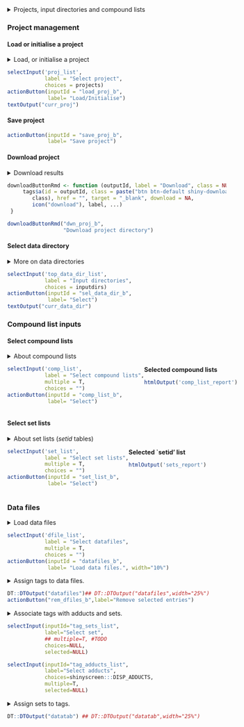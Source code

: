 <details>
<summary>Projects, input directories and compound lists</summary>

When you start the program with `app` function, you define two
superdirectories: `projects` and `top_data_dir`. Directory `projects` contains
all the existing projects and any new projects defined during the
current session will be saved here. Data inside a project directory
consists of intermediate files, saved states and workflow outputs.

To create a new project, type in the name and press the `Create`
button. To load a project, select the project and press `Load`.

There is also a possibility to save the current project state. Just
use the `Save project` button. This action will record all your
settings and selected inputs.

Each `Shinyscreen` project needs input data: mass spectrometry files
(in mzML format), compound and set lists. These should all be present
before starting `Shinyscreen` in one of the directories under
`projects`.



</details>

### Project management

#### Load or initialise a project

<details>
<summary>Load, or initialise a project</summary>

All projects are shown in the `Avaliable projects`
list. Load the project by pressing `Select project` button. 

If the project is new, it has to contain the compound list(s) and the
set list.

</details>

```r
selectInput('proj_list',
            label = "Select project",
            choices = projects)
actionButton(inputId = "load_proj_b",
             label= "Load/Initialise")
textOutput("curr_proj")

```


#### Save project
```r
actionButton(inputId = "save_proj_b",
             label= "Save project")
```

#### Download project

<details> 
<summary>Download results</summary>

Button `Download project` only makes sense to be used if Shinyscreen is
served over network. If this is the case, clicking this button will
download plots and csvs generated in the project directory.
</details>

```r
downloadButtonRmd <- function (outputId, label = "Download", class = NULL, ...)  {
     tags$a(id = outputId, class = paste("btn btn-default shiny-download-link", 
        class), href = "", target = "_blank", download = NA, 
        icon("download"), label, ...)
 }

downloadButtonRmd("dwn_proj_b",
                  "Download project directory")
```


#### Select data directory
<details>
<summary>More on data directories</summary>

Data directory is a subdirectory of the `top_data_dir` directory which is
one of the arguments to `app` function used to start Shinyscreen
GUI. It contains the `mzML` data files.

Select one of the data directories from the list by clicking the
`Select` button.

</details>

```r
selectInput('top_data_dir_list',
            label = "Input directories",
            choices = inputdirs)
actionButton(inputId = "sel_data_dir_b",
             label= "Select")
textOutput("curr_data_dir")
```

### Compound list inputs

#### Select compound lists

<details><summary>About compound lists</summary>
A compound list is composed of entries describing compounds. This
description is used to search for its spectrum in the data file. The
list is a table in the ***CSV*** format and contains these columns,

* ***ID*** : required column, must be filled; this is a user-defined
  ID, uniquely associated with a compound
  
* ***Name*** : this column can be left blank; if not, it should contain the
  names of the compounds
  
* ***SMILES*** : a _SMILES_ string, describing the structure of the
  compound; this entry can be left empty only if one of either
  ***Formula***, or ***mz*** entries are not
  
* ***Formula*** : a chemical formula of a compound; this field can be
  empty only if one of either ***SMILES***, or ***mz*** entries are
  not
  
* ***mz*** : mass of the ionised compound; this field can be left
  empty only if one of either ***SMILES***, or ***Formula*** is not
  
* ***CAS*** : the CAS number of the compound; it can be left empty

* ***RT*** : retention time of the MS1 peak in minutes, if known; can
  be left empty.
  
Only ***ID*** and one of ***SMILES***, ***Formula*** or ***mz*** must
be filled. When structure, or a formula of a compound is known, it is
also possible to look for various adducts in the sample. Of course,
scanning for completely unknown compounds is also supported by the
***mz*** column. In this case, ***mz*** is the mass of the ion.

It is strongly recommended to quote SMILES, names and formulas in the
CSV file used with Shinyscreen.

Select one, or more compound lists by clicking `Select` button.
</details>

<div style= "display: flex; vertical-align:top; padding-right: 1.0em"> <!-- comp-list-box -->

<div> <!-- comp-list-sel -->
```r
selectInput('comp_list',
            label = "Select compound lists",
            multiple = T,
            choices = "")
actionButton(inputId = "comp_list_b",
             label= "Select")

```
</div> <!-- comp-list-sel -->

<div> <!-- comp-list-disp -->

**Selected compound lists**

```r
htmlOutput('comp_list_report')
```

</div> <!-- comp-list-disp -->

</div> <!-- comp-list-box -->

#### Select set lists

<details><summary>About set lists (_setid_ tables)</summary>
The compound lists can contain more entries than is necessary. Using
the _setid_ lists, it is possible to create _compound sets_ which
contain only those compounds that will actually be searched for in the
data files. A _setid table_ is a _CSV_ containing at least two
columns,

* ***ID*** : the ID entry from the compound list

* ***set*** : an user-defined set name.

Select one set list by clicking `Select` button.
</details>

<div style= "display: flex; vertical-align:top; padding-right: 1em"> <!-- set-list-box -->

<div> <!-- set-list-sel -->

```r
selectInput('set_list',
            label = "Select set lists",
            multiple = T,
            choices = "")
actionButton(inputId = "set_list_b",
             label= "Select")

```

</div> <!-- set-list-sel -->

<div> <!-- set-list-rep -->

**Selected `setid' list**

```r
htmlOutput('sets_report')
```

</div> <!-- set-list-rep -->

</div> <!-- set-list-box -->

### Data files
<details><summary>Load data files</summary>
Shinyscreen currently supports only the **mzML** file format. After
loading the files, set file tags in the file table (column
**tag**). Additionally, specify a set of compounds that is supposed
to be extracted from the file using the **set** column. Finally,
specify the **adduct** in the adduct column. In case of compounds
with unknown structure and formula, the adduct is ignored for obvious
reasons.

Select datafiles of interest from the list and confirm the selection
by clicking `Select`.

</details>
```r

selectInput('dfile_list',
            label = "Select datafiles",
            multiple = T,
            choices = "")
actionButton(inputId = "datafiles_b",
             label= "Load data files.", width="10%")

```

<div class="flex-ctrl-row" style="align-items:start; column-gap: 1.5rem;">
<!-- datafiles-main-div -->
<div>
<!-- datafiles/tags -->
<details><summary>Assign tags to data files.</summary> 

Each tag designates an unique file. Use the table below to assign
tags.

</details>

```r
DT::DTOutput("datafiles")## DT::DTOutput("datafiles",width="25%")
actionButton("rem_dfiles_b",label="Remove selected entries")
```
</div> <!-- datafiles/tags -->
<div>
<!-- tag/adduct/set associations -->
<details><summary>Associate tags with adducts and sets.</summary> 

Select file/tag entries you want to associate tags with and then
select those you want from the select control.

Repeat the same for sets.

</details>
```r
selectInput(inputId="tag_sets_list",
            label="Select set",
            ## multiple=T, #TODO
            choices=NULL,
            selected=NULL)
```
```r
selectInput(inputId="tag_adducts_list",
            label="Select adducts",
            choices=shinyscreen:::DISP_ADDUCTS,
            multiple=T,
            selected=NULL)
```
<!-- tag/adduct/set associations -->
</div>
<div>
<!-- datafiles/adducts/tags -->
<details>

<summary>Assign sets to tags.</summary>

For each tag, assign a set and an adduct (if the structure information
exists, otherwise _adduct_ column is ignored).

</details>
```r
DT::DTOutput("datatab") ## DT::DTOutput("datatab",width="25%")
```
</div><!-- datafiles/adducts/tags -->

<!-- datafiles-main-div -->
</div>
